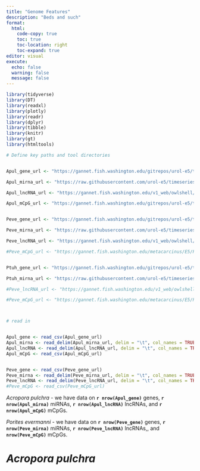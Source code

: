 ```yaml
---
title: "Genome Features"
description: "Beds and such"
format:
  html:
    code-copy: true
    toc: true
    toc-location: right
    toc-expand: true
editor: visual
execute:
  echo: false
  warning: false
  message: false
---
```


```r
library(tidyverse)
library(DT)
library(readxl)
library(plotly)
library(readr)
library(dplyr)
library(tibble)
library(knitr)
library(gt)
library(htmltools)
```

```r


# Define key paths and tool directories


Apul_gene_url <- "https://gannet.fish.washington.edu/gitrepos/urol-e5/timeseries_molecular/D-Apul/output/02.20-D-Apul-RNAseq-alignment-HiSat2/apul-gene_count_matrix.csv"

Apul_mirna_url <- "https://raw.githubusercontent.com/urol-e5/timeseries_molecular/refs/heads/main/M-multi-species/output/10-format-miRNA-counts/Apul_miRNA_counts_formatted.txt"

Apul_lncRNA_url <- "https://gannet.fish.washington.edu/v1_web/owlshell/bu-github/timeseries_molecular/D-Apul/output/33-Apul-lncRNA-matrix/Apul_lncRNA_counts_filtered.txt"

Apul_mCpG_url <- "https://gannet.fish.washington.edu/gitrepos/urol-e5/timeseries_molecular/D-Apul/output/22.5-Apul-multiomic-SR/Apul-filtered-WGBS-CpG-counts.csv"


Peve_gene_url <- "https://gannet.fish.washington.edu/gitrepos/urol-e5/timeseries_molecular/E-Peve/output/02.20-E-Peve-RNAseq-alignment-HiSat2/peve-gene_count_matrix.csv"

Peve_mirna_url <- "https://raw.githubusercontent.com/urol-e5/timeseries_molecular/refs/heads/main/M-multi-species/output/10-format-miRNA-counts/Peve_miRNA_counts_formatted.txt"

Peve_lncRNA_url <- "https://gannet.fish.washington.edu/v1_web/owlshell/bu-github/timeseries_molecular/E-Peve/output/13-Peve-lncRNA-matrix/Peve_lncRNA_counts_filtered.txt"

#Peve_mCpG_url <- "https://gannet.fish.washington.edu/metacarcinus/E5/Pevermanni/20250728_meth_Peve/merged-WGBS-CpG-counts.csv"


Ptuh_gene_url <- "https://gannet.fish.washington.edu/gitrepos/urol-e5/timeseries_molecular/F-Ptua/output/02.20-F-Ptua-RNAseq-alignment-HiSat2/ptua-gene_count_matrix.csv"

Ptuh_mirna_url <- "https://raw.githubusercontent.com/urol-e5/timeseries_molecular/refs/heads/main/M-multi-species/output/10-format-miRNA-counts/Ptua_miRNA_counts_formatted.txt"

#Peve_lncRNA_url <- "https://gannet.fish.washington.edu/v1_web/owlshell/bu-github/timeseries_molecular/E-Peve/output/13-Peve-lncRNA-matrix/Peve_lncRNA_counts_filtered.txt"

#Peve_mCpG_url <- "https://gannet.fish.washington.edu/metacarcinus/E5/Pevermanni/20250728_meth_Peve/merged-WGBS-CpG-counts.csv"



# read in 


Apul_gene <- read_csv(Apul_gene_url)
Apul_mirna <- read_delim(Apul_mirna_url, delim = "\t", col_names = TRUE)
Apul_lncRNA <- read_delim(Apul_lncRNA_url, delim = "\t", col_names = TRUE, skip = 7)
Apul_mCpG <- read_csv(Apul_mCpG_url)


Peve_gene <- read_csv(Peve_gene_url)
Peve_mirna <- read_delim(Peve_mirna_url, delim = "\t", col_names = TRUE)
Peve_lncRNA <- read_delim(Peve_lncRNA_url, delim = "\t", col_names = TRUE, skip = 7)
#Peve_mCpG <- read_csv(Peve_mCpG_url)


```


*Acropora pulchra* - we have data on **`r nrow(Apul_gene)`** genes, **`r nrow(Apul_mirna)`** miRNAs, **`r nrow(Apul_lncRNA)`** lncRNAs, and **`r nrow(Apul_mCpG)`** mCpGs.

*Porites evermanni* - we have data on **`r nrow(Peve_gene)`** genes, **`r nrow(Peve_mirna)`** miRNAs, **`r nrow(Peve_lncRNA)`** lncRNAs,, and **`nrow(Peve_mCpG)`** mCpGs.

# *Acropora pulchra*


